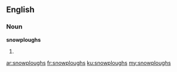 ==English==

===Noun===
'''snowploughs'''

# {{plural of|[[snowplough]]}}

[[ar:snowploughs]]
[[fr:snowploughs]]
[[ku:snowploughs]]
[[my:snowploughs]]